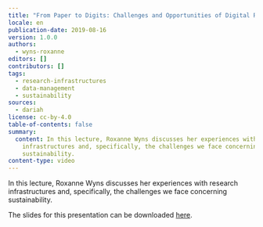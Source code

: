```yaml
---
title: "From Paper to Digits: Challenges and Opportunities of Digital Research"
locale: en
publication-date: 2019-08-16
version: 1.0.0
authors:
  - wyns-roxanne
editors: []
contributors: []
tags:
  - research-infrastructures
  - data-management
  - sustainability
sources:
  - dariah
license: cc-by-4.0
table-of-contents: false
summary:
  content: In this lecture, Roxanne Wyns discusses her experiences with research
    infrastructures and, specifically, the challenges we face concerning
    sustainability.
content-type: video
---
```

In this lecture, Roxanne Wyns discusses her experiences with research infrastructures and, specifically, the challenges we face concerning sustainability.

The slides for this presentation can be downloaded [here](https://www.dariah.eu/wp-content/uploads/2017/06/20170427_Paper2Digits_DARIAH-Annual-2017RW.pdf).

<VideoCard provider="youtube" id="PQ0YIeMxhcE" title="From Paper to Digits" image="/assets/content/assets/en/resources/hosted/from-paper-to-digits-challenges-and-opportunities-of-digital-research/roxanne-wyns-png" subtitle="Challenges and Opportunities of Digital Research" />
